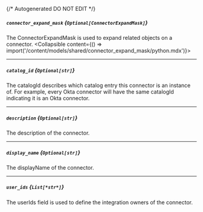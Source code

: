 {/* Autogenerated DO NOT EDIT  */}

##### `connector_expand_mask` *{`Optional[ConnectorExpandMask]`}*
The ConnectorExpandMask is used to expand related objects on a connector.
<Collapsible content={() => import('/content/models/shared/connector_expand_mask/python.mdx')}>
</Collapsible>

---
##### `catalog_id` *{`Optional[str]`}*
The catalogId describes which catalog entry this connector is an instance of. For example, every Okta connector will have the same catalogId indicating it is an Okta connector.

---
##### `description` *{`Optional[str]`}*
The description of the connector.

---
##### `display_name` *{`Optional[str]`}*
The displayName of the connector.

---
##### `user_ids` *{`List[*str*]`}*
The userIds field is used to define the integration owners of the connector.


